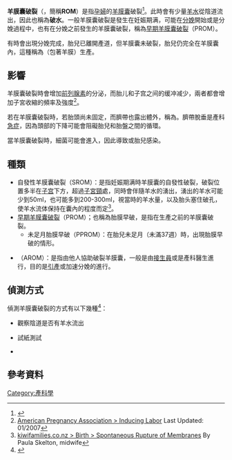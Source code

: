 '''羊膜囊破裂'''（{{lang|en|'''Rupture of membranes'''}}，簡稱'''ROM'''）是指[[孕婦|孕婦]]的[[羊膜囊|羊膜囊]]破裂<ref>{{DorlandsDict|one/000003756|amniorrhexis}}</ref>。此時會有少量[[羊水|羊水]]從陰道流出，因此也稱為'''破水'''。一般羊膜囊破裂是發生在妊娠期满，可能在[[分娩|分娩]]開始或是分娩過程中，也有在分娩之前發生的羊膜囊破裂，稱為[[早期羊膜囊破裂|早期羊膜囊破裂]]（PROM）。

有時會出現分娩完成，胎兒已離開產道，但羊膜囊未破裂，胎兒仍完全在羊膜囊內，這種稱為{{le|en-caul|en-caul}}（包著羊膜）生產。
==影響==
羊膜囊破裂時會增加[[前列腺素|前列腺素]]的分泌，而胎儿和子宫之间的缓冲减少，兩者都會增加子宮收縮的頻率及強度<ref name=apa>[http://www.americanpregnancy.org/labornbirth/inducinglabor.html American Pregnancy Association > Inducing Labor] Last Updated: 01/2007</ref>。

若在羊膜囊破裂時，若胎頭尚未固定，而臍帶也露出體外，稱為{{link-en|臍帶脫垂|cord prolapse}}。臍帶脫垂是產科[[急症|急症]]，因為頭部的下降可能會阻礙胎兒和胎盤之間的循環。

當羊膜囊破裂時，細菌可能會進入，因此導致{{link-en|绒毛膜羊膜炎|amnionitis}}或胎兒感染。

==種類==
*自發性羊膜囊破裂（SROM）：是指妊娠期满時羊膜囊的自發性破裂，破裂位置多半在[[子宫|子宫]]下方，超過[[子宮頸|子宮頸]]處，同時會伴隨羊水的湧出，湧出的羊水可能少到50ml，也可能多到200-300ml，視當時的羊水量，以及胎头塞住破孔，使羊水流体保持在囊內的程度而定<ref name=skelton>[http://www.kiwifamilies.co.nz/Topics/Birth/Spontaneous-Rupture-of-Membranes.html kiwifamilies.co.nz > Birth > Spontaneous Rupture of Membranes] By Paula Skelton, midwife</ref>。
*[[早期羊膜囊破裂|早期羊膜囊破裂]]（PROM）；也稱為胎膜早破，是指在生產之前的羊膜囊破裂。
**未足月胎膜早破（PPROM）：在胎兒未足月（未滿37週）時，出現胎膜早破的情形。
*{{link-en|人工破膜术|artificial rupture of membranes}}（AROM）：是指由他人協助破裂羊膜囊，一般是由[[接生員|接生員]]或是產科醫生進行，目的是[[引產|引產]]或加速分娩的進行。

==偵測方式==
偵測羊膜囊破裂的方式有以下幾種<ref>{{cite journal|title=The ferning and nitrazine tests of amniotic fluid between 12 and 41 weeks gestation|pages=101–104|issn=0735-1631|journal=American Journal of Perinatology|volume=10|issue=2|date=1993-3|doi=10.1055/s-2007-994637|url=https://www.ncbi.nlm.nih.gov/pubmed/8476469|accessdate=2019-02-12|author=S. L. Bennett, J. B. Cullen, D. M. Sherer, J. R. Woods|pmid=8476469}}</ref>：
*觀察陰道是否有羊水流出
*{{link-en|硝嗪|Nitrazine}}試紙測試
*{{link-en|羊齒狀結晶試驗|Fern test}}

==參考資料==
{{reflist}}
{{懷孕和分娩}}

[[Category:產科學|Category:產科學]]
